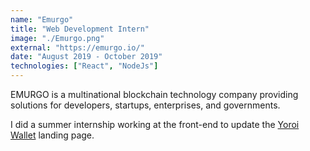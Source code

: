 ```yaml
---
name: "Emurgo"
title: "Web Development Intern"
image: "./Emurgo.png"
external: "https://emurgo.io/"
date: "August 2019 - October 2019"
technologies: ["React", "NodeJs"]
---
```


EMURGO is a multinational blockchain technology company providing
solutions for developers, startups, enterprises, and governments.

I did a summer internship working at the front-end to update the <a className="hvr-underline-from-left" href="http://yoroi-wallet.com" target="_blank">Yoroi Wallet</a>
landing page.
